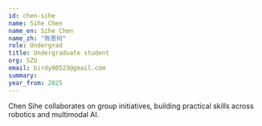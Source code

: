 ```yaml
---
id: chen-sihe
name: Sihe Chen
name_en: Sihe Chen
name_zh: "陈思何"
role: Undergrad
title: Undergraduate student
org: SZU
email: birdy00523@gmail.com
summary: 
year_from: 2025
---
```


Chen Sihe collaborates on group initiatives, building practical skills across robotics and multimodal AI.